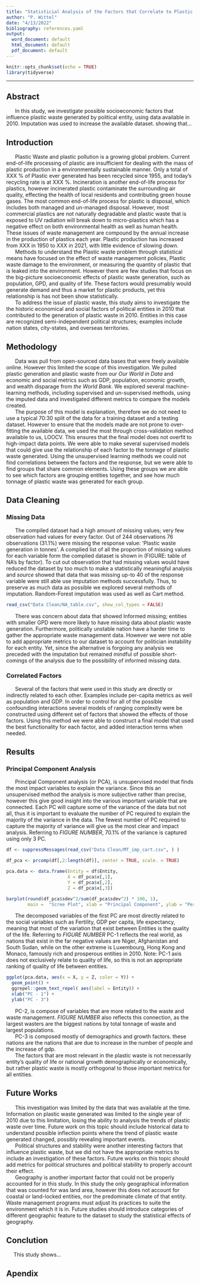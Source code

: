 ```yaml
---
title: "Statisticial Analysis of the Factors that Correlate to Plastic Waste Generation"
author: "P. Wittel"
date: "4/13/2022"
bibliography: references.yaml
output:
  word_document: default
  html_document: default
  pdf_document: default
---
```


```r
knitr::opts_chunk$set(echo = TRUE)
library(tidyverse)
```

------------------------------------------------------------------------

## Abstract

|       In this study, we investigate possible socioeconomic factors that influence plastic waste generated by political entity, using data available in 2010. Imputation was used to increase the available dataset. showing that...

## Introduction

|       Plastic Waste and plastic pollution is a growing global problem. Current end-of-life processing of plastic are insufficient for dealing with the mass of plastic production in a environmentally sustainable manner. Only a total of XXX % of Plastic ever generated has been recycled since 1955, and today's recycling rate is at XXX %. Incineration is another end-of-life process for plastics, however incinerated plastic contaminate the surrounding air quality, effecting the health of local residents and contributing green house gases. The most common end-of-life process for plastic is disposal, which includes both managed and un-managed disposal. However, most commercial plastics are not naturally degradable and plastic waste that is exposed to UV radiation will break down to micro-plastics which has a negative effect on both environmental health as well as human health. These issues of waste management are compound by the annual increase in the production of plastics each year. Plastic production has increased from XXX in 1950 to XXX in 2021, with little evidence of slowing down.

|       Methods to understand the Plastic waste problem through statistical means have focused on the effect of waste management policies, Plastic waste damage to the environment, or measuring the quantity of plastic that is leaked into the environment. However there are few studies that focus on the big-picture socioeconomic effects of plastic waste generation, such as population, GPD, and quality of life. These factors would presumably would generate demand and thus a market for plastic products, yet this relationship is has not been show statistically.

|       To address the issue of plastic waste, this study aims to investigate the the historic economical and social factors of political entities in 2010 that contributed to the generation of plastic waste in 2010. Entities in this case are recognized semi-independent political structures; examples include nation states, city-states, and overseas territories.

## Methodology

|       Data was pull from open-sourced data bases that were freely available online. However this limited the scope of this investigation. We pulled plastic generation and plastic waste from our *Our World in Data* and economic and social metrics such as GDP, population, economic growth, and wealth disparage from *the World Bank*. We explored several machine-learning methods, including supervised and un-supervised methods, using the imputed data and investigated different metrics to compare the models created.

|       The purpose of this model is explanation, therefore we do not need to use a typical 70:30 split of the data for a training dataset and a testing dataset. However to ensure that the models made are not prone to over-fitting the available data, we used the most through cross-validation method available to us, LOOCV. This ensures that the final model does not overfit to high-impact data points. We were able to make several supervised models that could give use the relationship of each factor to the tonnage of plastic waste generated. Using the unsupervised learning methods we could not find correlations between the factors and the response, but we were able to find groups that share common elements. Using these groups we are able to see which factors are grouping entities together, and see how much tonnage of plastic waste was generated for each group.

## Data Cleaning

### Missing Data

|       The compiled dataset had a high amount of missing values; very few observation had values for every factor. Out of 244 observations 76 observations (31.1%) were missing the response value: 'Plastic waste generation in tonnes'. A complied list of all the proportion of missing values for each variable form the complied dataset is shown in (FIGURE: table of NA's by factor). To cut out observation that had missing values would have reduced the dataset by too much to make a statistically meaningful analysis and *source* showed that data that was missing up-to $40%$ of the response variable were still able use imputation methods successfully. Thus, to preserve as much data as possible we explored several methods of imputation. Random-Forest imputation was used as well as Cart method.

```r

read_csv("Data Clean/NA_table.csv", show_col_types = FALSE)

```

|       There was concern about data that showed Informed missing; entities with smaller GPD were more likely to have missing data about plastic waste generation. Furthermore, politically unstable nation have a harder time to gather the appropriate waste management data. However we were not able to add appropriate metrics to our dataset to account for politician instability for each entity. Yet, since the alternative is forgoing any analysis we preceded with the imputation but remained mindful of possible short-comings of the analysis due to the possibility of informed missing data.

### Correlated Factors

|       Several of the factors that were used in this study are directly or indirectly related to each other. Examples include per-capita metrics as well as population and GDP. In order to control for all of the possible confounding interactions several models of ranging complexity were be constructed using different set of factors that showed the effects of those factors. Using this method we were able to construct a final model that used the best functionality for each factor, and added interaction terms when needed.

## Results

### Principal Component Analysis
|       Principal Component analysis (or PCA), is unsupervised model that finds the most impact variables to explain the variance. Since this an unsupervised method the analysis is more subjective rather than precise, however this give good insight into the various important variable that are connected. Each PC will capture some of the variance of the data but not all, thus it is important to evaluate the number of PC required to explain the majority of the variance in the data. The fewest number of PC required to capture the majority of variance will give us the most clear and impact analysis. Referring to *FIGURE NUMBER*, 70.1% of the variance is captured using only 3 PC.

```r

df <- suppressMessages(read_csv("Data Clean/MT_imp_cart.csv", ) )

df_pca <- prcomp(df[,2:length(df)], center = TRUE, scale. = TRUE)

pca.data <- data.frame(Entity = df$Entity,
                       X = df_pca$x[,1],
                       Y = df_pca$x[,2],
                       Z = df_pca$x[,3])

barplot(round(df_pca$sdev^2/sum(df_pca$sdev^2) * 100, 1),
        main =  "Scree Plot", xlab = "Principal Component", ylab = "Percent Variation")

```

|       The decomposed variables of the first PC are most directly related to the social variables such as Fertility, GDP per capita, life expectancy, meaning that most of the variation that exist between Entities is the quality of the life. Referring to *FIGURE NUMBER* PC-1 reflects the real world, as nations that exist in the far negative values are Niger, Afghanistan and South Sudan, while on the other extreme is Luxembourg, Hong Kong and Monaco, famously rich and prosperous entities in 2010. Note: PC-1 axis does not exclusively relate to quality of life, so this is not an appropriate ranking of quality of life between entities.

```r
ggplot(pca.data, aes(x = X, y = Z, color = Y)) +
  geom_point() +
  ggrepel::geom_text_repel( aes(label = Entity)) +
  xlab("PC - 1") +
  ylab("PC - 3")
```

|       PC-2, is compose of variables that are more related to the waste and waste management. *FIGURE NUMBER* also reflects this connection, as the largest wasters are the biggest nations by total tonnage of waste and largest populations.

|       PC-3 is composed mostly of demographics and growth factors. these nations are the nations that are due to increase in the number of people and the increase of gdp.

|       The factors that are most relevant in the plastic waste is not necessarily entity's quality of life or national growth demographically or economically, but rather plastic waste is mostly orthogonal to those important metrics for all entities. 


## Future Works

|       This investigation was limited by the data that was available at the time. Information on plastic waste generated was limited to the single year of 2010 due to this limitation, losing the ability to analysis the trends of plastic waste over time. Future work on this topic should include historical data to understand possible inflection points where the trend of plastic waste generated changed, possibly revealing important events.

|       Political structures and stability were another interesting factors that influence plastic waste, but we did not have the appropriate metrics to include an investigation of these factors. Future works on this topic should add metrics for political structures and political stability to properly account their effect.

|       Geography is another important factor that could not be properly accounted for in this study. In this study the only geographical information that was counted for was land area, however this does not account for coastal or land-locked entities, nor the predominate climate of that entity. Waste management programs must adjust its practices to suite the environment which it is in. Future studies should introduce categories of different geographic feature to the dataset to study the statistical effects of geography.

## Conclution

|      This study shows...

## Apendix

